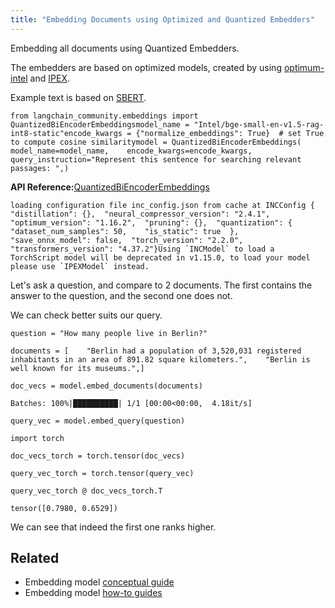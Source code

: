 ```yaml
---
title: "Embedding Documents using Optimized and Quantized Embedders"
---
```


Embedding all documents using Quantized Embedders.

The embedders are based on optimized models, created by using [optimum-intel](https://github.com/huggingface/optimum-intel.git) and [IPEX](https://github.com/intel/intel-extension-for-pytorch).

Example text is based on [SBERT](https://www.sbert.net/oss/pretrained_cross-encoders.html).

```
from langchain_community.embeddings import QuantizedBiEncoderEmbeddingsmodel_name = "Intel/bge-small-en-v1.5-rag-int8-static"encode_kwargs = {"normalize_embeddings": True}  # set True to compute cosine similaritymodel = QuantizedBiEncoderEmbeddings(    model_name=model_name,    encode_kwargs=encode_kwargs,    query_instruction="Represent this sentence for searching relevant passages: ",)
```

**API Reference:**[QuantizedBiEncoderEmbeddings](https://python.langchain.com/api_reference/community/embeddings/langchain_community.embeddings.optimum_intel.QuantizedBiEncoderEmbeddings.html)

```
loading configuration file inc_config.json from cache at INCConfig {  "distillation": {},  "neural_compressor_version": "2.4.1",  "optimum_version": "1.16.2",  "pruning": {},  "quantization": {    "dataset_num_samples": 50,    "is_static": true  },  "save_onnx_model": false,  "torch_version": "2.2.0",  "transformers_version": "4.37.2"}Using `INCModel` to load a TorchScript model will be deprecated in v1.15.0, to load your model please use `IPEXModel` instead.
```

Let's ask a question, and compare to 2 documents. The first contains the answer to the question, and the second one does not.

We can check better suits our query.

```
question = "How many people live in Berlin?"
```

```
documents = [    "Berlin had a population of 3,520,031 registered inhabitants in an area of 891.82 square kilometers.",    "Berlin is well known for its museums.",]
```

```
doc_vecs = model.embed_documents(documents)
```

```
Batches: 100%|██████████| 1/1 [00:00<00:00,  4.18it/s]
```

```
query_vec = model.embed_query(question)
```

```
import torch
```

```
doc_vecs_torch = torch.tensor(doc_vecs)
```

```
query_vec_torch = torch.tensor(query_vec)
```

```
query_vec_torch @ doc_vecs_torch.T
```

```
tensor([0.7980, 0.6529])
```

We can see that indeed the first one ranks higher.

## Related

* Embedding model [conceptual guide](/oss/concepts/embedding_models)
* Embedding model [how-to guides](/oss/how_to/#embedding-models)
